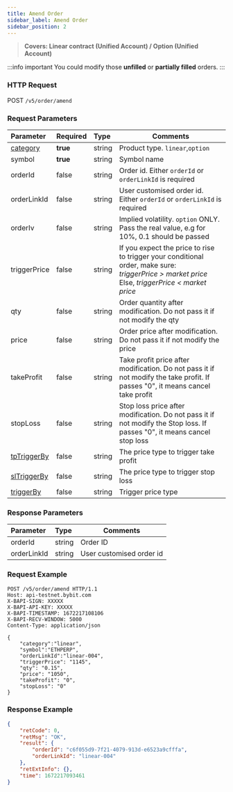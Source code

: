 ```yaml
---
title: Amend Order
sidebar_label: Amend Order
sidebar_position: 2
---
```

> **Covers: Linear contract (Unified Account) / Option (Unified Account)**

:::info important
You could modify those **unfilled** or **partially filled** orders.
:::

### HTTP Request
POST `/v5/order/amend`

### Request Parameters
| Parameter | Required | Type | Comments|
|:----- |:-------|:-----|------ |
|[category](../enum#category) |**true** |string |Product type. `linear`,`option` |
|symbol |**true** |string |Symbol name|
|orderId |false |string |Order id. Either `orderId` or `orderLinkId` is required |
|orderLinkId |false |string |User customised order id. Either `orderId` or `orderLinkId` is required |
|orderIv |false |string |Implied volatility. `option` ONLY. Pass the real value, e.g for 10%, 0.1 should be passed |
|triggerPrice |false |string |If you expect the price to rise to trigger your conditional order, make sure:<br/> _triggerPrice > market price_<br/>Else, _triggerPrice < market price_|
|qty |false |string |Order quantity after modification. Do not pass it if not modify the qty|
|price |false |string |Order price after modification. Do not pass it if not modify the price|
|takeProfit |false |string |Take profit price after modification. Do not pass it if not modify the take profit. If passes "0", it means cancel take profit |
|stopLoss |false |string |Stop loss price after modification. Do not pass it if not modify the Stop loss. If passes "0", it means cancel stop loss |
|[tpTriggerBy](../enum#triggertype) |false |string |The price type to trigger take profit|
|[slTriggerBy](../enum#triggertype) |false |string |The price type to trigger stop loss|
|[triggerBy](../enum#triggertype) |false |string |Trigger price type|

### Response Parameters
| Parameter | Type | Comments|
|:----- |:-----|----- |
|orderId |string |Order ID |
|orderLinkId |string |User customised order id |

### Request Example

```http
POST /v5/order/amend HTTP/1.1
Host: api-testnet.bybit.com
X-BAPI-SIGN: XXXXX
X-BAPI-API-KEY: XXXXX
X-BAPI-TIMESTAMP: 1672217108106
X-BAPI-RECV-WINDOW: 5000
Content-Type: application/json

{
    "category":"linear",
    "symbol":"ETHPERP",
    "orderLinkId":"linear-004",
    "triggerPrice": "1145",
    "qty": "0.15",
    "price": "1050",
    "takeProfit": "0",
    "stopLoss": "0"
}
```

### Response Example

```json
{
    "retCode": 0,
    "retMsg": "OK",
    "result": {
        "orderId": "c6f055d9-7f21-4079-913d-e6523a9cfffa",
        "orderLinkId": "linear-004"
    },
    "retExtInfo": {},
    "time": 1672217093461
}
```